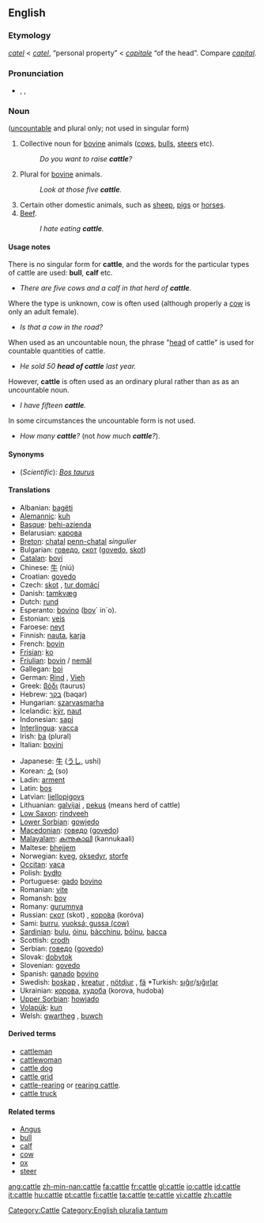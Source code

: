 ==English==
{{wikipedia}}

===Etymology===
{{ME.}} ''[[catel]]'' < {{AF.}} ''[[catel]]'', “personal property” < {{L.}} ''[[capitale]]'' “of the head”. Compare ''[[capital]]''.

===Pronunciation===
*{{enPR|kăt'l}}, {{IPA|/ˈkæt(ə)l/}}, {{SAMPA|/"k{t(@)l/}}
*:{{rhymes|ætəl}}

===Noun===
([[uncountable]] and plural only; not used in singular form)

# Collective noun for [[bovine]] animals ([[cow]]s, [[bull]]s, [[steer]]s etc).
#: ''Do you want to raise '''cattle'''?''
# Plural for [[bovine]] animals.
#: ''Look at those five '''cattle'''.''
# Certain other domestic animals, such as [[sheep]], [[pig]]s or [[horse]]s.
# [[beef|Beef]].
#: ''I hate eating '''cattle'''.''

====Usage notes====
There is no singular form for '''cattle''', and the words for the particular types of cattle are used: '''bull''', '''calf''' etc.
* ''There are five cows and a calf in that herd of '''cattle'''.''
Where the type is unknown, cow is often used (although properly a [[cow]] is only an adult female).
* ''Is that a cow in the road?''
When used as an uncountable noun, the phrase "[[head]] of cattle" is used for countable quantities of cattle.
* ''He sold 50 '''head of cattle''' last year.''
However, '''cattle''' is often used as an ordinary plural rather than as as an uncountable noun.
* ''I have fifteen '''cattle'''.''
In some circumstances the uncountable form is not used.
* ''How many '''cattle'''?'' (not ''how much '''cattle'''?'').

====Synonyms====
*(''Scientific''): ''[[Bos taurus]]''

====Translations====
{{trans-top|cattle}}
*Albanian: [[bagëti]]
*[[Alemannic]]: [[kuh]]
*[[Basque]]: [[behi-azienda]]
*Belarusian: [[карова]]
*[[Breton]]: [[chatal]] {{p}} [[penn-chatal]] ''singulier'' {{m}}
*Bulgarian: [[говедо]], [[скот]] ([[govedo]], [[skot]])
*[[Catalan]]: [[boví]]
*Chinese: [[牛]] (niú)
*Croatian: [[govedo]]
*Czech: [[skot]] {{m}}, [[tur domácí]] {{m}}
*Danish: [[tamkvæg]]
*Dutch: [[rund]] {{n}}
*Esperanto: [[bovino]] ([[bovo|bov]]´ in´o).
*Estonian: [[veis]]
*Faroese: [[neyt]]
*Finnish: [[nauta]], [[karja]]
*French: [[bovin]] {{m}}
*[[Frisian]]: [[ko]]
*[[Friulian]]: [[bovin]] / [[nemâl]]
*Gallegan: [[boi]]
*German: [[Rind]] {{n}}, [[Vieh]] {{n}}
*Greek: [[βόδι]] (taurus)
*Hebrew: [[בקר]] (baqar)
*Hungarian: [[szarvasmarha]]
*Icelandic: [[kýr]], [[naut]]
*Indonesian: [[sapi]]
*[[Interlingua]]: [[vacca]]
*Irish: [[ba]] (plural)
*Italian: [[bovini]]
{{trans-mid}}
*Japanese: [[牛]] ([[うし]], ushi)
*Korean: [[소]] (so)
*Ladin: [[arment]]
*Latin: [[bos]]
*Latvian: [[liellopigovs]]
*Lithuanian: [[galvijai]] {{m|p}}, [[pekus]] {{m}} (means herd of cattle)
*[[Low Saxon]]: [[rindveeh]]
*[[Lower Sorbian]]: [[gowjedo]]
*[[Macedonian]]: [[говедо]] ([[govedo]])
*[[Malayalam]]: [[കന്നുകാലി]] (kannukaali)
*Maltese: [[bhejjem]]
*Norwegian: [[kveg]], [[oksedyr]], [[storfe]]
*[[Occitan]]: [[vaca]]
*Polish: [[bydło]] {{n}}
*Portuguese: [[gado]] [[bovino]]
*Romanian: [[vite]]
*Romansh: [[bov]]
*Romany: [[gurumnya]] {{f}}
*Russian: [[скот]] (skot) {{m}}, [[коро́ва]] (koróva)
*Sami: [[burru]], [[vuoksá; gussa (cow)]]
*[[Sardinian]]: [[bulu]], [[óinu]], [[bàcchinu]], [[bóinu]], [[bacca]]
*Scottish: [[crodh]]
*Serbian: [[говедо]] ([[govedo]])
*Slovak: [[dobytok]]
*Slovenian: [[govedo]]
*Spanish: [[ganado]] [[bovino]] {{m}}
*Swedish: [[boskap]] {{n}}, [[kreatur]] {{n}}, [[nötdjur]] {{n}}, [[fä]] {{n}} *Turkish: [[sığır]]/[[sığırlar]]
*Ukrainian: [[корова]], [[худоба]] (korova, hudoba)
*[[Upper Sorbian]]: [[howjado]]
*[[Volapük]]: [[kun]]
*Welsh: [[gwartheg]] {{p}}, [[buwch]]
{{trans-bottom}}

====Derived terms====
*[[cattleman]]
*[[cattlewoman]]
*[[cattle dog]]
*[[cattle grid]]
*[[cattle-rearing]] or [[rearing cattle]].
*[[cattle truck]]

====Related terms====
*[[Angus]]
*[[bull]]
*[[calf]]
*[[cow]]
*[[ox]]
*[[steer]]

[[Category:Cattle]]
[[Category:English pluralia tantum]]

[[ang:cattle]]
[[zh-min-nan:cattle]]
[[fa:cattle]]
[[fr:cattle]]
[[gl:cattle]]
[[io:cattle]]
[[id:cattle]]
[[it:cattle]]
[[hu:cattle]]
[[pt:cattle]]
[[fi:cattle]]
[[ta:cattle]]
[[te:cattle]]
[[vi:cattle]]
[[zh:cattle]]